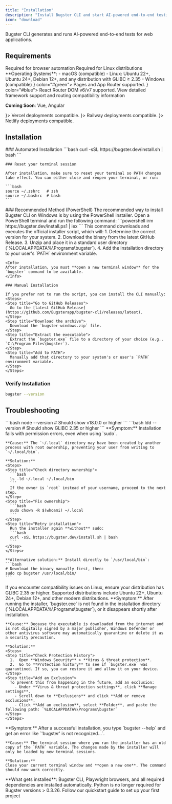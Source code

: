 ```yaml
---
title: "Installation"
description: "Install Bugster CLI and start AI-powered end-to-end testing"
icon: "download"
---
```


Bugster CLI generates and runs AI-powered end-to-end tests for web applications.

## Requirements

<AccordionGroup>
  <Accordion title="System Requirements" icon="computer" defaultClosed>
    <CardGroup cols={2}>
      <Card title="Node.js 18+" icon="node-js">
        Required for browser automation
      </Card>
      <Card title="GLIBC 2.35+" icon="gear">
        Required for Linux distributions
      </Card>
    </CardGroup>
**Operating Systems**: 
- macOS (compatible)
- Linux: Ubuntu 22+, Ubuntu 24+, Debian 12+, and any distribution with GLIBC ≥ 2.35
- Windows (compatible)
</Accordion>
</AccordionGroup>


<AccordionGroup>
  <Accordion title="Frameworks Supported" icon="react" defaultClosed>
    <CardGroup cols={2}>
      <Card title="Next.js" icon={<svg viewBox="0 0 256 256" version="1.1" xmlns="http://www.w3.org/2000/svg" xmlns:xlink="http://www.w3.org/1999/xlink" preserveAspectRatio="xMidYMid" fill="#000000"><g id="SVGRepo_bgCarrier" stroke-width="0"></g><g id="SVGRepo_tracerCarrier" stroke-linecap="round" stroke-linejoin="round"></g><g id="SVGRepo_iconCarrier"> <g> <path d="M119.616813,0.0688905149 C119.066276,0.118932037 117.314565,0.294077364 115.738025,0.419181169 C79.3775171,3.69690087 45.3192571,23.3131775 23.7481916,53.4631946 C11.7364614,70.2271045 4.05395894,89.2428829 1.15112414,109.384595 C0.12512219,116.415429 0,118.492153 0,128.025062 C0,137.557972 0.12512219,139.634696 1.15112414,146.665529 C8.10791789,194.730411 42.3163245,235.11392 88.7116325,250.076335 C97.0197458,252.753556 105.778299,254.580072 115.738025,255.680985 C119.616813,256.106338 136.383187,256.106338 140.261975,255.680985 C157.453763,253.779407 172.017986,249.525878 186.382014,242.194795 C188.584164,241.068861 189.00958,240.768612 188.709286,240.518404 C188.509091,240.36828 179.124927,227.782837 167.86393,212.570214 L147.393939,184.922273 L121.743891,146.965779 C107.630108,126.098464 96.0187683,109.034305 95.9186706,109.034305 C95.8185728,109.009284 95.7184751,125.873277 95.6684262,146.465363 C95.5933529,182.52028 95.5683284,183.971484 95.1178886,184.82219 C94.4672532,186.048207 93.9667644,186.548623 92.915738,187.099079 C92.114956,187.499411 91.4142717,187.574474 87.6355816,187.574474 L83.3063539,187.574474 L82.1552297,186.848872 C81.4044966,186.373477 80.8539589,185.747958 80.4785924,185.022356 L79.9530792,183.896422 L80.0031281,133.729796 L80.0782014,83.5381493 L80.8539589,82.5623397 C81.25435,82.0369037 82.1051808,81.3613431 82.7057674,81.0360732 C83.7317693,80.535658 84.1321603,80.4856165 88.4613881,80.4856165 C93.5663734,80.4856165 94.4172043,80.6857826 95.7434995,82.1369867 C96.1188661,82.5373189 110.007429,103.454675 126.623656,128.650581 C143.239883,153.846488 165.962072,188.250034 177.122972,205.139048 L197.392766,235.839522 L198.418768,235.163961 C207.502639,229.259062 217.112023,220.852086 224.719453,212.09482 C240.910264,193.504394 251.345455,170.835585 254.848876,146.665529 C255.874878,139.634696 256,137.557972 256,128.025062 C256,118.492153 255.874878,116.415429 254.848876,109.384595 C247.892082,61.3197135 213.683675,20.9362052 167.288368,5.97379012 C159.105376,3.32158945 150.396872,1.49507389 140.637341,0.394160408 C138.234995,0.143952798 121.693842,-0.131275573 119.616813,0.0688905149 L119.616813,0.0688905149 Z M172.017986,77.4831252 C173.219159,78.0836234 174.195112,79.2345784 174.545455,80.435575 C174.74565,81.0861148 174.795699,94.9976579 174.74565,126.348671 L174.670577,171.336 L166.73783,159.17591 L158.780059,147.01582 L158.780059,114.313685 C158.780059,93.1711423 158.880156,81.2862808 159.030303,80.7108033 C159.430694,79.3096407 160.306549,78.2087272 161.507722,77.5581875 C162.533724,77.0327515 162.909091,76.98271 166.837928,76.98271 C170.541544,76.98271 171.19218,77.0327515 172.017986,77.4831252 Z" fill="#000000"> </path> </g> </g></svg>} color="#green">
        Pages and App Router supported.
      </Card>
      <Card title="React.js" icon={<svg viewBox="-10.5 -9.45 21 18.9" fill="none" xmlns="http://www.w3.org/2000/svg"><circle cx="0" cy="0" r="2" fill="#61dafb"></circle><g stroke="#61dafb" stroke-width="1" fill="none"><ellipse rx="11" ry="4.2"></ellipse><ellipse rx="11" ry="4.2" transform="rotate(60)"></ellipse><ellipse rx="11" ry="4.2" transform="rotate(120)"></ellipse></g></svg>} color="#blue">
        React Router DOM v6/v7 supported.
      </Card>
    </CardGroup>

<Card title="Framework Compatibility Details" icon="code" href="/framework-compatibility">
  View detailed framework support and routing compatibility information
</Card>

**Coming Soon**: Vue, Angular
  </Accordion>
</AccordionGroup>

<AccordionGroup>
  <Accordion title="Platforms Supported" icon="cloud" defaultClosed>
    <CardGroup cols={3}>
      <Card title="Vercel" icon={<svg viewBox="0 -17 256 256" version="1.1" xmlns="http://www.w3.org/2000/svg" xmlns:xlink="http://www.w3.org/1999/xlink" preserveAspectRatio="xMidYMid" fill="#000000" stroke="#000000"><g id="SVGRepo_bgCarrier" stroke-width="0"></g><g id="SVGRepo_tracerCarrier" stroke-linecap="round" stroke-linejoin="round"></g><g id="SVGRepo_iconCarrier"> <g> <polygon fill="#000000" points="128 0 256 221.705007 0 221.705007"> </polygon> </g> </g></svg>}>
        Vercel deployments compatible.
      </Card>
      <Card title="Railway" icon={<svg data-v-423bf9ae="" xmlns="http://www.w3.org/2000/svg" viewBox="0 0 60 60" class="Logo___StyledSvg-sc-teruw2-0 dFgCbS Sidebar___StyledLogo-sc-1w9v62x-5 dOCLSL"><g data-v-423bf9ae="" id="6f639fe5-02e1-4640-a1fb-f4b22b64e5ef" transform="matrix(0.5999641134746578,0,0,0.5999641134746578,-437.5538206497148,-266.68705118956507)" stroke="none"><path d="M729.872 487.327a50.86 50.86 0 0 0-.464 5.033h75.879c-.265-.518-.621-.985-.98-1.442-12.972-16.769-19.95-15.315-29.932-15.741-3.328-.137-5.585-.192-18.832-.192-7.09 0-14.798.018-22.304.038.737-1.746 1.6-3.419 2.525-5.061-2.885 5.106-4.865 10.771-5.805 16.789l.891-4.397c.007-.031.018-.063.024-.094h38.883v5.067h-39.885zM805.885 497.432h-76.438c.08 1.352.206 2.686.388 4.002h70.571c3.146 0 4.907-1.786 5.479-4.002zM733.851 515.257a52.226 52.226 0 0 1-1.98-4.997c6.608 19.89 25.328 34.251 47.433 34.251 20.205 0 37.566-12.007 45.452-29.254h-90.905zM729.38 492.915c-.018.531-.08 1.055-.08 1.589 0 .538.063 1.059.08 1.59v-3.179zM824.77 515.229z"></path><path d="M779.303 444.505c-18.682 0-34.939 10.265-43.524 25.439 6.709-.014 19.775-.022 19.775-.022h.003v-.005c15.444 0 16.018.069 19.035.195l1.868.069c6.507.217 14.505.916 20.798 5.68 3.416 2.584 8.348 8.287 11.288 12.35 2.718 3.758 3.5 8.078 1.652 12.217-1.701 3.804-5.361 6.073-9.793 6.073H730.85l-.884-4.201c.426 2.707 1.037 5.344 1.879 7.886h94.914a49.863 49.863 0 0 0 2.546-15.682c.001-27.611-22.386-49.999-50.002-49.999z"></path></g></svg>}>
        Railway deployments compatible.
      </Card>
      <Card title="Netlify" icon={<svg viewBox="0 0 128 113" fill="none" xmlns="http://www.w3.org/2000/svg"><g clipPath="url(#clip0_236_138)"><path d="M34.593 94.0509H33.3844L27.3514 88.0179V86.8094L36.5743 77.5866H42.9639L43.8158 78.4385V84.8281L34.593 94.0509Z" fill="#05BDBA"/><path d="M27.3514 25.816V24.6074L33.3844 18.5744H34.593L43.8158 27.7972V34.1868L42.9639 35.0388H36.5743L27.3514 25.816Z" fill="#05BDBA"/><path d="M80.4594 74.6047H71.6824L70.9493 73.8717V53.3259C70.9493 49.6705 69.5129 46.8372 65.1046 46.7382C62.836 46.6787 60.2405 46.7382 57.4668 46.8471L57.0507 47.2731V73.8618L56.3176 74.5948H47.5406L46.8075 73.8618V38.7636L47.5406 38.0305H67.2939C74.9713 38.0305 81.1925 44.2517 81.1925 51.9291V73.8717L80.4594 74.6047Z" fill="#014847"/><path d="M35.8412 61.4491H0.73307L0 60.716V51.9192L0.73307 51.1861H35.8412L36.5743 51.9192V60.716L35.8412 61.4491Z" fill="#05BDBA"/><path d="M127.277 61.4491H92.1687L91.4356 60.716V51.9192L92.1687 51.1861H127.277L128.01 51.9192V60.716L127.277 61.4491Z" fill="#05BDBA"/><path d="M58.9428 27.0642V0.73307L59.6759 0H68.4727L69.2058 0.73307V27.0642L68.4727 27.7972H59.6759L58.9428 27.0642Z" fill="#05BDBA"/><path d="M58.9428 111.902V85.5711L59.6759 84.838H68.4727L69.2058 85.5711V111.902L68.4727 112.635H59.6759L58.9428 111.902Z" fill="#05BDBA"/></g><defs><clipPath id="clip0_236_138"><rect width="128" height="112.635" fill="white"/></clipPath></defs></svg>}>
        Netlify deployments compatible.
      </Card>
    </CardGroup>
  </Accordion>
  </AccordionGroup>

## Installation

<Tabs>
  <Tab title="macOS / Linux">
    ### Automated Installation
    <CodeGroup>
    ```bash
    curl -sSL https://bugster.dev/install.sh | bash 
    ```
    </CodeGroup>

    ### Reset your terminal session

    After installation, make sure to reset your terminal so PATH changes take effect. You can either close and reopen your terminal, or run:

    ```bash
    source ~/.zshrc   # zsh
    source ~/.bashrc  # bash
    ```
  </Tab>
  <Tab title="Windows">
    ### Recommended Method (PowerShell)
    The recommended way to install Bugster CLI on Windows is by using the PowerShell installer. Open a PowerShell terminal and run the following command:
    ```powershell
    irm https://bugster.dev/install.ps1 | iex 
    ```
    This command downloads and executes the official installer script, which will:
    1.  Determine the correct version for your system.
    2.  Download the binary from the latest GitHub Release.
    3.  Unzip and place it in a standard user directory (`%LOCALAPPDATA%\Programs\bugster`).
    4.  Add the installation directory to your user's `PATH` environment variable.

    <Info>
    After installation, you must **open a new terminal window** for the `bugster` command to be available.
    </Info>

    ### Manual Installation

    If you prefer not to run the script, you can install the CLI manually:
    <Steps>
    <Step title="Go to GitHub Releases">
      Go to the [latest GitHub Release](https://github.com/Bugsterapp/bugster-cli/releases/latest).
    </Step>
    <Step title="Download the archive">
      Download the `bugster-windows.zip` file.
    </Step>
    <Step title="Extract the executable">
      Extract the `bugster.exe` file to a directory of your choice (e.g., `C:\Program Files\bugster`).
    </Step>
    <Step title="Add to PATH">
      Manually add that directory to your system's or user's `PATH` environment variable.
    </Step>
    </Steps>
  </Tab>
</Tabs>

### Verify Installation

```bash
bugster --version
```

## Troubleshooting

<AccordionGroup>
  <Accordion title="Check Node.js version">
    ```bash
    node --version  
    # Should show v18.0.0 or higher
    ```
  </Accordion>
  <Accordion title="Check GLIBC version (Linux)">
    ```bash
    ldd --version
    # Should show GLIBC 2.35 or higher
    ```
  </Accordion>
  <Accordion title="Permission errors (macOS/Linux)">
    **Symptom:** Installation fails with permission errors, even when using `sudo`.

    **Cause:** The `~/.local` directory may have been created by another process with root ownership, preventing your user from writing to `~/.local/bin`.

    **Solution:**
    <Steps>
    <Step title="Check directory ownership">
      ```bash
      ls -ld ~/.local ~/.local/bin
      ```
      If the owner is `root` instead of your username, proceed to the next step.
    </Step>
    <Step title="Fix ownership">
      ```bash
      sudo chown -R $(whoami) ~/.local
      ```
    </Step>
    <Step title="Retry installation">
      Run the installer again **without** sudo:
      ```bash
      curl -sSL https://bugster.dev/install.sh | bash
      ```
    </Step>
    </Steps>

    **Alternative solution:** Install directly to `/usr/local/bin`:
    ```bash
    # Download the binary manually first, then:
    sudo cp bugster /usr/local/bin/
    ```
  </Accordion>
  <Accordion title="Unsupported Linux distribution">
    If you encounter compatibility issues on Linux, ensure your distribution has GLIBC 2.35 or higher. Supported distributions include Ubuntu 22+, Ubuntu 24+, Debian 12+, and other modern distributions.
  </Accordion>
  <Accordion title="Antivirus flags the executable on Windows">
    **Symptom:** After running the installer, `bugster.exe` is not found in the installation directory (`%LOCALAPPDATA%\Programs\bugster`), or it disappears shortly after installation.

    **Cause:** Because the executable is downloaded from the internet and is not digitally signed by a major publisher, Windows Defender or other antivirus software may automatically quarantine or delete it as a security precaution.

    **Solution:**
    <Steps>
    <Step title="Check Protection History">
      1.  Open **Windows Security** > **Virus & threat protection**.
      2.  Go to **Protection history** to see if `bugster.exe` was quarantined. If so, you can restore it and allow it on your device.
    </Step>
    <Step title="Add an Exclusion">
      To prevent this from happening in the future, add an exclusion:
        - Under **Virus & threat protection settings**, click **Manage settings**.
        - Scroll down to **Exclusions** and click **Add or remove exclusions**.
        - Click **Add an exclusion**, select **Folder**, and paste the following path: `%LOCALAPPDATA%\Programs\bugster`
    </Step>
    </Steps>
  </Accordion>
  <Accordion title="`bugster` command not found on Windows">
    **Symptom:** After a successful installation, you type `bugster --help` and get an error like `'bugster' is not recognized...`.

    **Cause:** The terminal session where you ran the installer has an old copy of the `PATH` variable. The changes made by the installer will only be loaded by new terminal sessions.

    **Solution:**
    Close your current terminal window and **open a new one**. The command should now work correctly.
  </Accordion>
</AccordionGroup>
<Info>
  **What gets installed**: Bugster CLI, Playwright browsers, and all required dependencies are installed automatically. Python is no longer required for Bugster versions > 0.3.26.
</Info>
<Card title="Get Started" icon="rocket" href="/quickstart">
  Follow our quickstart guide to set up your first project
</Card>